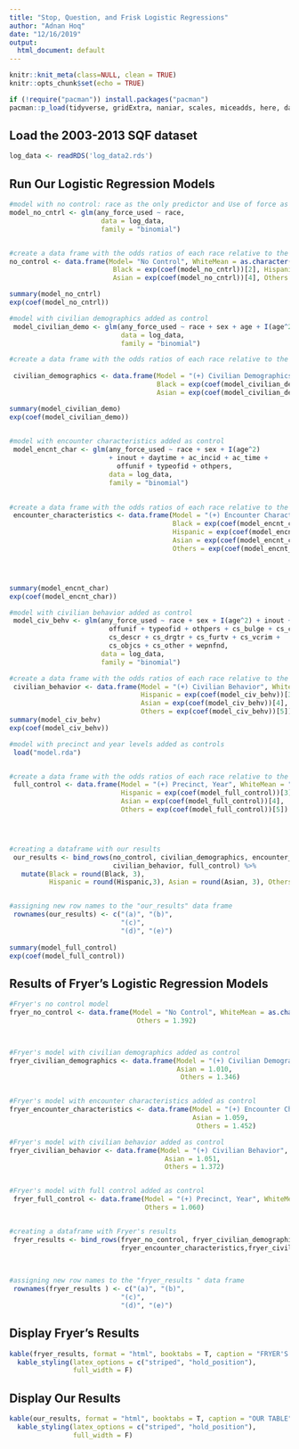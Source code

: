 ```yaml
---
title: "Stop, Question, and Frisk Logistic Regressions"
author: "Adnan Hoq"
date: "12/16/2019"
output:
  html_document: default
---
```


```r
knitr::knit_meta(class=NULL, clean = TRUE)
knitr::opts_chunk$set(echo = TRUE)
```


```r
if (!require("pacman")) install.packages("pacman")
pacman::p_load(tidyverse, gridExtra, naniar, scales, miceadds, here, data.table, knitr, kableExtra)

```

## Load the 2003-2013 SQF dataset

```r

log_data <- readRDS('log_data2.rds')

```



## Run Our Logistic Regression Models

```r

#model with no control: race as the only predictor and Use of force as the outcome
model_no_cntrl <- glm(any_force_used ~ race,
                       data = log_data,
                       family = "binomial")


#create a data frame with the odds ratios of each race relative to the white mean from the no control model
no_control <- data.frame(Model= "No Control", WhiteMean = as.character(0.161),
                          Black = exp(coef(model_no_cntrl))[2], Hispanic = exp(coef(model_no_cntrl))[3],
                          Asian = exp(coef(model_no_cntrl))[4], Others = exp(coef(model_no_cntrl))[5])

summary(model_no_cntrl)
exp(coef(model_no_cntrl))

```

```r
#model with civilian demographics added as control
 model_civilian_demo <- glm(any_force_used ~ race + sex + age + I(age^2),
                            data = log_data,
                            family = "binomial")

#create a data frame with the odds ratios of each race relative to the white mean from the civilian demographics model
 
 civilian_demographics <- data.frame(Model = "(+) Civilian Demographics", WhiteMean = "",
                                     Black = exp(coef(model_civilian_demo))[2], Hispanic = exp(coef(model_civilian_demo))[3],
                                     Asian = exp(coef(model_civilian_demo))[4], Others = exp(coef(model_civilian_demo))[5])

summary(model_civilian_demo)
exp(coef(model_civilian_demo))
 
```



```r

#model with encounter characteristics added as control
 model_encnt_char <- glm(any_force_used ~ race + sex + I(age^2)
                         + inout + daytime + ac_incid + ac_time +
                           offunif + typeofid + othpers,
                         data = log_data,
                         family = "binomial")

 
#create a data frame with the odds ratios of each race relative to the white mean from the encounter characteristics model
 encounter_characteristics <- data.frame(Model = "(+) Encounter Characteristics", WhiteMean = "",
                                         Black = exp(coef(model_encnt_char))[2],
                                         Hispanic = exp(coef(model_encnt_char))[3],
                                         Asian = exp(coef(model_encnt_char))[4],
                                         Others = exp(coef(model_encnt_char))[5])




summary(model_encnt_char)
exp(coef(model_encnt_char))

```

```r
#model with civilian behavior added as control
 model_civ_behv <- glm(any_force_used ~ race + sex + I(age^2) + inout + daytime + ac_incid + ac_time +
                         offunif + typeofid + othpers + cs_bulge + cs_cloth + cs_casng + cs_lkout +
                         cs_descr + cs_drgtr + cs_furtv + cs_vcrim +
                         cs_objcs + cs_other + wepnfnd,
                       data = log_data,
                       family = "binomial")

#create a data frame with the odds ratios of each race relative to the white mean from the civilian behavior model
 civilian_behavior <- data.frame(Model = "(+) Civilian Behavior", WhiteMean = "", Black = exp(coef(model_civ_behv))[2],
                                 Hispanic = exp(coef(model_civ_behv))[3],
                                 Asian = exp(coef(model_civ_behv))[4],
                                 Others = exp(coef(model_civ_behv))[5])
summary(model_civ_behv)
exp(coef(model_civ_behv))

```


```r


#model with precinct and year levels added as controls
 load("model.rda")


#create a data frame with the odds ratios of each race relative to the white mean from the full control model
 full_control <- data.frame(Model = "(+) Precinct, Year", WhiteMean = "", Black = exp(coef(model_full_control))[2],
                            Hispanic = exp(coef(model_full_control))[3],
                            Asian = exp(coef(model_full_control))[4],
                            Others = exp(coef(model_full_control))[5])




#creating a dataframe with our results
 our_results <- bind_rows(no_control, civilian_demographics, encounter_characteristics,
                          civilian_behavior, full_control) %>%
   mutate(Black = round(Black, 3),
          Hispanic = round(Hispanic,3), Asian = round(Asian, 3), Others = round(Others, 3))


#assigning new row names to the "our_results" data frame
 rownames(our_results) <- c("(a)", "(b)",
                            "(c)",
                            "(d)", "(e)")
 
summary(model_full_control)
exp(coef(model_full_control))
```


## Results of Fryer's Logistic Regression Models

```r


#Fryer's no control model
fryer_no_control <- data.frame(Model = "No Control", WhiteMean = as.character(0.153),Black = 1.534, Hispanic = 1.582, Asian = 1.044,
                                Others = 1.392)



#Fryer's model with civilian demographics added as control
fryer_civilian_demographics <- data.frame(Model = "(+) Civilian Demographics", WhiteMean = "", Black = 1.480, Hispanic = 1.517,
                                          Asian = 1.010,
                                           Others = 1.346)


#Fryer's model with encounter characteristics added as control
fryer_encounter_characteristics <- data.frame(Model = "(+) Encounter Characteristics", WhiteMean = "", Black = 1.655, Hispanic = 1.641,
                                              Asian = 1.059,
                                               Others = 1.452)

#Fryer's model with civilian behavior added as control
fryer_civilian_behavior <- data.frame(Model = "(+) Civilian Behavior", WhiteMean = "", Black = 1.462, Hispanic = 1.516,
                                       Asian = 1.051,
                                       Others = 1.372)


#Fryer's model with full control added as control
 fryer_full_control <- data.frame(Model = "(+) Precinct, Year", WhiteMean = "", Black = 1.178, Hispanic = 1.122, Asian = 0.953,
                                  Others = 1.060)


#creating a dataframe with Fryer's results
 fryer_results <- bind_rows(fryer_no_control, fryer_civilian_demographics,
                            fryer_encounter_characteristics,fryer_civilian_behavior, fryer_full_control)

 
 
#assigning new row names to the "fryer_results " data frame
 rownames(fryer_results ) <- c("(a)", "(b)",
                            "(c)",
                            "(d)", "(e)")

```

## Display Fryer's Results

```r
kable(fryer_results, format = "html", booktabs = T, caption = "FRYER'S TABLE") %>%
  kable_styling(latex_options = c("striped", "hold_position"),
                full_width = F)
```

## Display Our Results

```r
kable(our_results, format = "html", booktabs = T, caption = "OUR TABLE") %>%
  kable_styling(latex_options = c("striped", "hold_position"),
                full_width = F)
```

